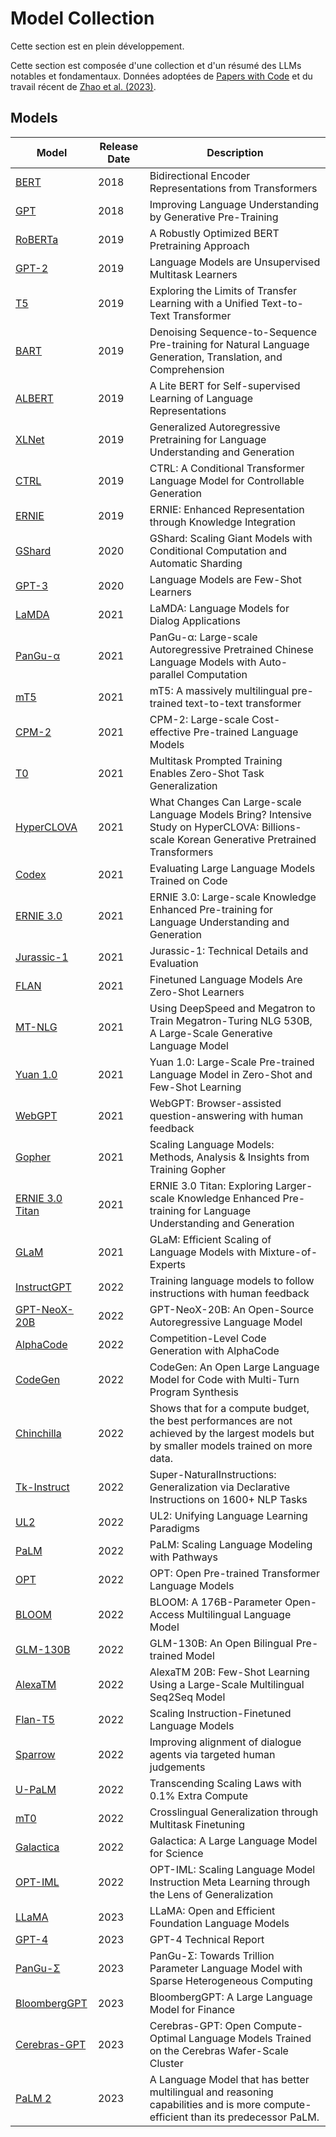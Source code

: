 # Model Collection


<Callout emoji="⚠️">
  Cette section est en plein développement.
</Callout>

Cette section est composée d'une collection et d'un résumé des LLMs notables et fondamentaux. Données adoptées de [Papers with Code](https://paperswithcode.com/methods/category/language-models) et du travail récent de [Zhao et al. (2023)](https://arxiv.org/pdf/2303.18223.pdf).


## Models

| Model | Release Date | Description | 
| --- | --- | --- | 
| [BERT](https://arxiv.org/abs/1810.04805)| 2018 | Bidirectional Encoder Representations from Transformers | 
| [GPT](https://s3-us-west-2.amazonaws.com/openai-assets/research-covers/language-unsupervised/language_understanding_paper.pdf) | 2018 | Improving Language Understanding by Generative Pre-Training | 
| [RoBERTa](https://arxiv.org/abs/1907.11692) | 2019 | A Robustly Optimized BERT Pretraining Approach | 
| [GPT-2](https://cdn.openai.com/better-language-models/language_models_are_unsupervised_multitask_learners.pdf) | 2019 | Language Models are Unsupervised Multitask Learners | 
| [T5](https://arxiv.org/abs/1910.10683) | 2019 | Exploring the Limits of Transfer Learning with a Unified Text-to-Text Transformer | 
| [BART](https://arxiv.org/abs/1910.13461) | 2019 | Denoising Sequence-to-Sequence Pre-training for Natural Language Generation, Translation, and Comprehension |
| [ALBERT](https://arxiv.org/abs/1909.11942) |2019 | A Lite BERT for Self-supervised Learning of Language Representations | 
| [XLNet](https://arxiv.org/abs/1906.08237) | 2019 | Generalized Autoregressive Pretraining for Language Understanding and Generation |
| [CTRL](https://arxiv.org/abs/1909.05858) |2019 | CTRL: A Conditional Transformer Language Model for Controllable Generation | 
| [ERNIE](https://arxiv.org/abs/1904.09223v1) | 2019| ERNIE: Enhanced Representation through Knowledge Integration |
| [GShard](https://arxiv.org/abs/2006.16668v1) | 2020 | GShard: Scaling Giant Models with Conditional Computation and Automatic Sharding |
| [GPT-3](https://arxiv.org/abs/2005.14165) | 2020 | Language Models are Few-Shot Learners |
| [LaMDA](https://arxiv.org/abs/2201.08239v3) | 2021 | LaMDA: Language Models for Dialog Applications | 
| [PanGu-α](https://arxiv.org/abs/2104.12369v1) | 2021 | PanGu-α: Large-scale Autoregressive Pretrained Chinese Language Models with Auto-parallel Computation |
| [mT5](https://arxiv.org/abs/2010.11934v3) | 2021 | mT5: A massively multilingual pre-trained text-to-text transformer |
| [CPM-2](https://arxiv.org/abs/2106.10715v3) | 2021 | CPM-2: Large-scale Cost-effective Pre-trained Language Models |
| [T0](https://arxiv.org/abs/2110.08207) |2021 |Multitask Prompted Training Enables Zero-Shot Task Generalization |
| [HyperCLOVA](https://arxiv.org/abs/2109.04650) | 2021 | What Changes Can Large-scale Language Models Bring? Intensive Study on HyperCLOVA: Billions-scale Korean Generative Pretrained Transformers |
| [Codex](https://arxiv.org/abs/2107.03374v2) |2021 |Evaluating Large Language Models Trained on Code |
| [ERNIE 3.0](https://arxiv.org/abs/2107.02137v1) | 2021 | ERNIE 3.0: Large-scale Knowledge Enhanced Pre-training for Language Understanding and Generation|
| [Jurassic-1](https://uploads-ssl.webflow.com/60fd4503684b466578c0d307/61138924626a6981ee09caf6_jurassic_tech_paper.pdf) | 2021 | Jurassic-1: Technical Details and Evaluation |
| [FLAN](https://arxiv.org/abs/2109.01652v5) | 2021 | Finetuned Language Models Are Zero-Shot Learners |
| [MT-NLG](https://arxiv.org/abs/2201.11990v3) | 2021 | Using DeepSpeed and Megatron to Train Megatron-Turing NLG 530B, A Large-Scale Generative Language Model|
| [Yuan 1.0](https://arxiv.org/abs/2110.04725v2) | 2021| Yuan 1.0: Large-Scale Pre-trained Language Model in Zero-Shot and Few-Shot Learning |
| [WebGPT](https://arxiv.org/abs/2112.09332v3) | 2021 | WebGPT: Browser-assisted question-answering with human feedback |
| [Gopher](https://arxiv.org/abs/2112.11446v2) |2021 | Scaling Language Models: Methods, Analysis & Insights from Training Gopher |
| [ERNIE 3.0 Titan](https://arxiv.org/abs/2112.12731v1) |2021 | ERNIE 3.0 Titan: Exploring Larger-scale Knowledge Enhanced Pre-training for Language Understanding and Generation |
| [GLaM](https://arxiv.org/abs/2112.06905) | 2021 | GLaM: Efficient Scaling of Language Models with Mixture-of-Experts |
| [InstructGPT](https://arxiv.org/abs/2203.02155v1) | 2022 | Training language models to follow instructions with human feedback |
| [GPT-NeoX-20B](https://arxiv.org/abs/2204.06745v1) | 2022 | GPT-NeoX-20B: An Open-Source Autoregressive Language Model |
| [AlphaCode](https://arxiv.org/abs/2203.07814v1) | 2022 | Competition-Level Code Generation with AlphaCode |
| [CodeGen](https://arxiv.org/abs/2203.13474v5) | 2022 | CodeGen: An Open Large Language Model for Code with Multi-Turn Program Synthesis |
| [Chinchilla](https://arxiv.org/abs/2203.15556) | 2022 | Shows that for a compute budget, the best performances are not achieved by the largest models but by smaller models trained on more data. |
| [Tk-Instruct](https://arxiv.org/abs/2204.07705v3) | 2022 | Super-NaturalInstructions: Generalization via Declarative Instructions on 1600+ NLP Tasks |
| [UL2](https://arxiv.org/abs/2205.05131v3) | 2022 | UL2: Unifying Language Learning Paradigms |
| [PaLM](https://arxiv.org/abs/2204.02311v5) |2022| PaLM: Scaling Language Modeling with Pathways |
| [OPT](https://arxiv.org/abs/2205.01068) | 2022 | OPT: Open Pre-trained Transformer Language Models |
| [BLOOM](https://arxiv.org/abs/2211.05100v3) | 2022 | BLOOM: A 176B-Parameter Open-Access Multilingual Language Model |
| [GLM-130B](https://arxiv.org/abs/2210.02414v1) | 2022 | GLM-130B: An Open Bilingual Pre-trained Model |
| [AlexaTM](https://arxiv.org/abs/2208.01448v2) | 2022 | AlexaTM 20B: Few-Shot Learning Using a Large-Scale Multilingual Seq2Seq Model |
| [Flan-T5](https://arxiv.org/abs/2210.11416v5) | 2022 | Scaling Instruction-Finetuned Language Models |
| [Sparrow](https://arxiv.org/abs/2209.14375) | 2022 | Improving alignment of dialogue agents via targeted human judgements |
| [U-PaLM](https://arxiv.org/abs/2210.11399v2) | 2022 | Transcending Scaling Laws with 0.1% Extra Compute |
| [mT0](https://arxiv.org/abs/2211.01786v1) | 2022 | Crosslingual Generalization through Multitask Finetuning |
| [Galactica](https://arxiv.org/abs/2211.09085v1) | 2022 | Galactica: A Large Language Model for Science |
| [OPT-IML](https://arxiv.org/abs/2212.12017v3) | 2022 | OPT-IML: Scaling Language Model Instruction Meta Learning through the Lens of Generalization |
| [LLaMA](https://arxiv.org/abs/2302.13971v1) | 2023 | LLaMA: Open and Efficient Foundation Language Models |
| [GPT-4](https://arxiv.org/abs/2303.08774v3) | 2023 |GPT-4 Technical Report |
| [PanGu-Σ](https://arxiv.org/abs/2303.10845v1) | 2023 | PanGu-Σ: Towards Trillion Parameter Language Model with Sparse Heterogeneous Computing |
| [BloombergGPT](https://arxiv.org/abs/2303.17564v1)| 2023 |BloombergGPT: A Large Language Model for Finance|
| [Cerebras-GPT](https://arxiv.org/abs/2304.03208) | 2023 | Cerebras-GPT: Open Compute-Optimal Language Models Trained on the Cerebras Wafer-Scale Cluster |
| [PaLM 2](https://ai.google/static/documents/palm2techreport.pdf) | 2023 | A Language Model that has better multilingual and reasoning capabilities and is more compute-efficient than its predecessor PaLM. |